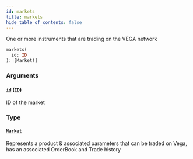 ```yaml
---
id: markets
title: markets
hide_table_of_contents: false
---
```



One or more instruments that are trading on the VEGA network

```graphql
markets(
  id: ID
): [Market!]
```


### Arguments

#### [`id`](#) ([`ID`](/docs/testnet/graphql/scalars/id))

ID of the market


### Type

#### [`Market`](/docs/testnet/graphql/objects/market)

Represents a product & associated parameters that can be traded on Vega, has an associated OrderBook and Trade history




